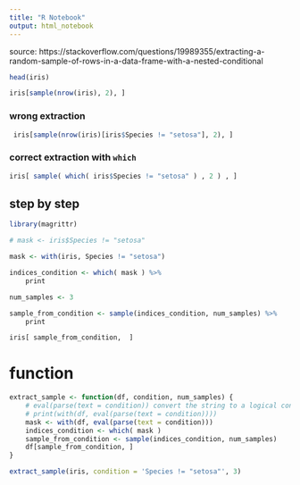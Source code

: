 ```yaml
---
title: "R Notebook"
output: html_notebook
---
```


source: https://stackoverflow.com/questions/19989355/extracting-a-random-sample-of-rows-in-a-data-frame-with-a-nested-conditional

```r
head(iris)
```

```r
iris[sample(nrow(iris), 2), ]
```

### wrong extraction

```r
 iris[sample(nrow(iris)[iris$Species != "setosa"], 2), ]
```

### correct extraction with `which`

```r
iris[ sample( which( iris$Species != "setosa" ) , 2 ) , ]
```

## step by step

```r
library(magrittr)

# mask <- iris$Species != "setosa"

mask <- with(iris, Species != "setosa")

indices_condition <- which( mask ) %>% 
    print
```


```r
num_samples <- 3

sample_from_condition <- sample(indices_condition, num_samples) %>% 
    print
```

```r
iris[ sample_from_condition,  ]
```


# function

```r
extract_sample <- function(df, condition, num_samples) {
    # eval(parse(text = condition)) convert the string to a logical condition
    # print(with(df, eval(parse(text = condition))))
    mask <- with(df, eval(parse(text = condition)))
    indices_condition <- which( mask )
    sample_from_condition <- sample(indices_condition, num_samples)
    df[sample_from_condition, ]
}

extract_sample(iris, condition = 'Species != "setosa"', 3)
```

